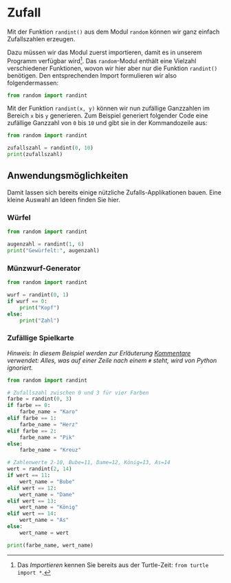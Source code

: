 # Zufall
Mit der Funktion `randint()` aus dem Modul `random` können wir ganz einfach Zufallszahlen erzeugen.

Dazu müssen wir das Modul zuerst importieren, damit es in unserem Programm verfügbar wird[^1]. Das `random`-Modul enthält eine Vielzahl verschiedener Funktionen, wovon wir hier aber nur die Funktion `randint()` benötigen. Den entsprechenden Import formulieren wir also folgendermassen:
```python showLineNumbers
from random import randint
```

Mit der Funktion `randint(x, y)` können wir nun zufällige Ganzzahlen im Bereich `x` bis `y` generieren. Zum Beispiel generiert folgender Code eine zufällige Ganzzahl von `0` bis `10` und gibt sie in der Kommandozeile aus:

```python showLineNumbers
from random import randint

zufallszahl = randint(0, 10)
print(zufallszahl)
```

## Anwendungsmöglichkeiten
Damit lassen sich bereits einige nützliche Zufalls-Applikationen bauen. Eine kleine Auswahl an Ideen finden Sie hier.

### Würfel
```python showLineNumbers
from random import randint

augenzahl = randint(1, 6)
print("Gewürfelt:", augenzahl)
```

### Münzwurf-Generator
```python showLineNumbers
from random import randint

wurf = randint(0, 1)
if wurf == 0:
    print("Kopf")
else:
    print("Zahl")
```

### Zufällige Spielkarte
_Hinweis: In diesem Beispiel werden zur Erläuterung [Kommentare](Kommentare) verwendet: Alles, was auf einer Zeile nach einem `#` steht, wird von Python ignoriert._

```python showLineNumbers
from random import randint

# Zufallszahl zwischen 0 und 3 für vier Farben
farbe = randint(0, 3)
if farbe == 0:
    farbe_name = "Karo"
elif farbe == 1:
    farbe_name = "Herz"
elif farbe == 2:
    farbe_name = "Pik"
else:
    farbe_name = "Kreuz"

# Zahlenwerte 2-10, Bube=11, Dame=12, König=13, As=14
wert = randint(2, 14)
if wert == 11:
    wert_name = "Bube"
elif wert == 12:
    wert_name = "Dame"
elif wert == 13:
    wert_name = "König"
elif wert == 14:
    wert_name = "As"
else:
    wert_name = wert

print(farbe_name, wert_name)
```

[^1]: Das _Importieren_ kennen Sie bereits aus der Turtle-Zeit: `from turtle import *`.
